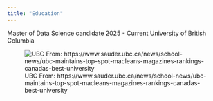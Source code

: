 ```yaml
---
title: "Education"
---
```


Master of Data Science candidate                                                                                2025 - Current
University of British Columbia

![UBC From: https://www.sauder.ubc.ca/news/school-news/ubc-maintains-top-spot-macleans-magazines-rankings-canadas-best-university](img/UBC-fountain-img.jpg)